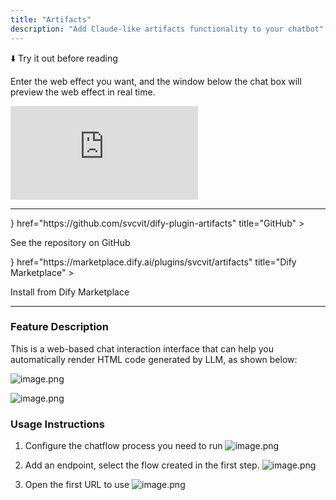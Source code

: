 ```yaml
---
title: "Artifacts"
description: "Add Claude-like artifacts functionality to your chatbot"
---
```


⬇️ Try it out before reading

<Callout title="How to use">Enter the web effect you want, and the window below the chat box will preview the web effect in real time.</Callout>

<iframe
 src="https://instance.hellodify.com/e/bohpf11fe0nwncl3/"
 style={{
   width: '100%',
   minHeight: '500px'
 }}
 frameBorder="0"
 allow="microphone">
</iframe>

---

<Cards>
  <Card 
    icon={<i className="ri-github-fill" />} 
    href="https://github.com/svcvit/dify-plugin-artifacts" 
    title="GitHub"
  >
  <p>See the repository on GitHub</p>
  </Card>
  <Card 
    icon={<i className="ri-store-2-line" />} 
    href="https://marketplace.dify.ai/plugins/svcvit/artifacts" 
    title="Dify Marketplace"
  >
  <p>Install from Dify Marketplace</p>
  </Card>
</Cards>

---

### Feature Description

This is a web-based chat interaction interface that can help you automatically render HTML code generated by LLM, as shown below:

![image.png](https://s2.loli.net/2025/05/15/59ADbyazJhSY6ox.png)

![image.png](https://s2.loli.net/2025/05/15/MoxhDfZ8blTpBQI.png)


### Usage Instructions

1. Configure the chatflow process you need to run
![image.png](https://s2.loli.net/2025/05/15/EnvoMc9F8IqiSVB.png)

2. Add an endpoint, select the flow created in the first step.
![image.png](https://s2.loli.net/2025/05/15/cO1oCtkbdgSH23X.png)

3. Open the first URL to use
![image.png](https://s2.loli.net/2025/05/15/4NxBDXYRVkmMyga.png)

